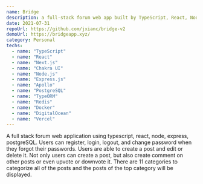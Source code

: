 ```yaml
---
name: Bridge
description: a full-stack forum web app built by TypeScript, React, Node.js, Express.js, and PostgreSQL
date: 2021-07-31
repoUrl: https://github.com/jxianc/bridge-v2
demoUrl: https://bridgeapp.xyz/
category: Personal
techs:
  - name: "TypeScript"
  - name: "React"
  - name: "Next.js"
  - name: "Chakra UI"
  - name: "Node.js"
  - name: "Express.js"
  - name: "Apollo"
  - name: "PostgreSQL"
  - name: "TypeORM"
  - name: "Redis"
  - name: "Docker"
  - name: "DigitalOcean"
  - name: "Vercel"
---
```


A full stack forum web application using typescript, react, node, express, postgreSQL. Users can register, login, logout, and change password when they forgot their passwords. Users are able to create a post and edit or delete it. Not only users can create a post, but also create comment on other posts or even upvote or downvote it. There are 11 categories to categorize all of the posts and the posts of the top category will be displayed.
